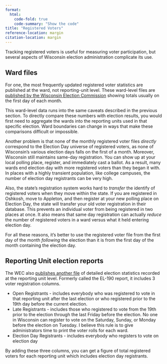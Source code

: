 ```yaml
---
format: 
  html:
    code-fold: true
    code-summary: "Show the code"
title: "Registered Voters"
reference-location: margin
citation-location: margin
---
```


Tracking registered voters is useful for measuring voter participation, but several aspects of Wisconsin election administration complicate its use.

## Ward files

For one, the most frequently updated registered voter statistics are published at the ward, not reporting-unit level. These ward-level files are [published by the Wisconsin Election Commission](https://elections.wi.gov/statistics-data/voter-registration-statistics) showing totals usually on the first day of each month.

This ward-level data runs into the same caveats described in the previous section. To directly compare these numbers with election results, you would first need to aggregate the wards into the reporting units used in that specific election. Ward boundaries can change in ways that make these comparisons difficult or impossible.

Another problem is that none of the monthly registered voter files *directly* correspond to the Election Day universe of registered voters, as none of Wisconsin's various election days falls on the first of a month. Moreover, Wisconsin still maintains same-day registration. You can show up at your local polling place, register, and immediately cast a ballot. As a result, many wards end election day with more registered voters than they began it with. In places with a highly transient population, like college campuses, the number of election day registrants can be very high.

Also, the state's registration system works hard to *transfer* the identify of registered voters when they move within the state. If you are registered in Oshkosh, move to Appleton, and then register at your new polling place on Election Day, the state will transfer your old voter registration in their database. This prevents an individual voter from being registered in two places at once. It also means that same day registration can actually *reduce* the number of registered voters in a ward versus what it held entering election day.

For all these reasons, it's better to use the registered voter file from the first day of the month *following* the election than it is from the first day of the month containing the election day.

## Reporting Unit election reports

The WEC also [publishes another file](https://elections.wi.gov/statistics-data/voting-statistics) of detailed election statistics recorded at the reporting unit level. Formerly called the EL-190 report, it includes 3 voter registration columns.

  *   Open Registrants - includes everybody who was registered to vote in that reporting unit after the last election or who registered prior to the 19th day before the current election.
  *   Late Registrants - includes those who registered to vote from the 19th prior to the election through the last Friday before the election. No one in Wisconsin can register to vote on the Saturday, Sunday, or Monday before the election on Tuesday. I believe this rule is to give administrators time to print the voter rolls for each ward.
  *   Election Day Registrants - includes everybody who registers to vote on election day
  
By adding these three columns, you can get a figure of total registered voters for each reporting unit which includes election day registrants.

